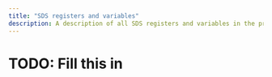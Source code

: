 ```yaml
---
title: "SDS registers and variables"
description: A description of all SDS registers and variables in the projectdatabase.
---
```


# TODO: Fill this in